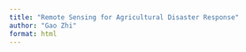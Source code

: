 ```yaml
---
title: "Remote Sensing for Agricultural Disaster Response"
author: "Gao Zhi"
format: html
---
```


##
